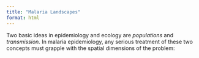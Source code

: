 ```yaml
---
title: "Malaria Landscapes"
format: html
---
```


Two basic ideas in epidemiology and ecology are *populations* and *transmission.* In malaria epidemiology, any serious treatment of these two concepts must grapple with the spatial dimensions of the problem: 